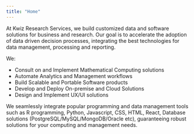 ```yaml
---
title: "Home"
---
```


At Kwiz Research Services, we build customized data and software solutions for business and research. Our goal is to accelerate the adoption of data driven decision processes, integrating the best technologies for data management, processing and reporting.

We:

-   Consult on and Implement Mathematical Computing solutions
-   Automate Analytics and Management workflows
-   Build Scalable and Portable Software products
-   Develop and Deploy On-premise and Cloud Solutions
-   Design and Implement UX/UI solutions

We seamlessly integrate popular programming and data management tools such as R programming, Python, Javascript, CSS, HTML, React, Database solutions (PostgreSQL/MySQL/MongoDB/Oracle etc), guaranteeing robust solutions for your computing and management needs.
